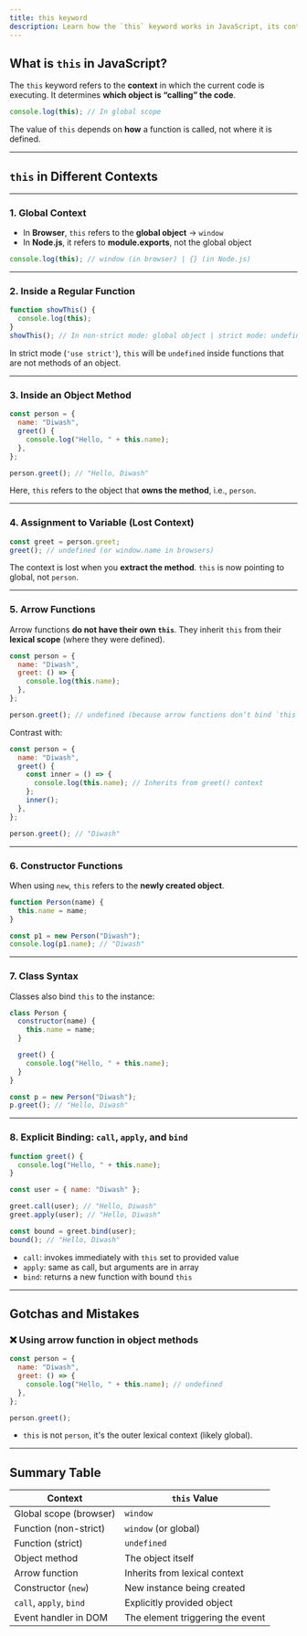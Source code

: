 ```yaml
---
title: this keyword
description: Learn how the `this` keyword works in JavaScript, its context, and common pitfalls.
---
```


## What is `this` in JavaScript?

The `this` keyword refers to the **context** in which the current code is executing. It determines **which object is “calling” the code**.

```js
console.log(this); // In global scope
```

The value of `this` depends on **how** a function is called, not where it is defined.

---

## `this` in Different Contexts

---

### 1. Global Context

- In **Browser**, `this` refers to the **global object** → `window`
- In **Node.js**, it refers to **module.exports**, not the global object

```js
console.log(this); // window (in browser) | {} (in Node.js)
```

---

### 2. Inside a Regular Function

```js
function showThis() {
  console.log(this);
}
showThis(); // In non-strict mode: global object | strict mode: undefined
```

In strict mode (`'use strict'`), `this` will be `undefined` inside functions that are not methods of an object.

---

### 3. Inside an Object Method

```js
const person = {
  name: "Diwash",
  greet() {
    console.log("Hello, " + this.name);
  },
};

person.greet(); // "Hello, Diwash"
```

Here, `this` refers to the object that **owns the method**, i.e., `person`.

---

### 4. Assignment to Variable (Lost Context)

```js
const greet = person.greet;
greet(); // undefined (or window.name in browsers)
```

The context is lost when you **extract the method**. `this` is now pointing to global, not `person`.

---

### 5. Arrow Functions

Arrow functions **do not have their own `this`**. They inherit `this` from their **lexical scope** (where they were defined).

```js
const person = {
  name: "Diwash",
  greet: () => {
    console.log(this.name);
  },
};

person.greet(); // undefined (because arrow functions don’t bind `this`)
```

Contrast with:

```js
const person = {
  name: "Diwash",
  greet() {
    const inner = () => {
      console.log(this.name); // Inherits from greet() context
    };
    inner();
  },
};

person.greet(); // "Diwash"
```

---

### 6. Constructor Functions

When using `new`, `this` refers to the **newly created object**.

```js
function Person(name) {
  this.name = name;
}

const p1 = new Person("Diwash");
console.log(p1.name); // "Diwash"
```

---

### 7. Class Syntax

Classes also bind `this` to the instance:

```js
class Person {
  constructor(name) {
    this.name = name;
  }

  greet() {
    console.log("Hello, " + this.name);
  }
}

const p = new Person("Diwash");
p.greet(); // "Hello, Diwash"
```

---

### 8. Explicit Binding: `call`, `apply`, and `bind`

```js
function greet() {
  console.log("Hello, " + this.name);
}

const user = { name: "Diwash" };

greet.call(user); // "Hello, Diwash"
greet.apply(user); // "Hello, Diwash"

const bound = greet.bind(user);
bound(); // "Hello, Diwash"
```

- `call`: invokes immediately with `this` set to provided value
- `apply`: same as call, but arguments are in array
- `bind`: returns a new function with bound `this`

---

## Gotchas and Mistakes

### ❌ Using arrow function in object methods

```js
const person = {
  name: "Diwash",
  greet: () => {
    console.log("Hello, " + this.name); // undefined
  },
};

person.greet();
```

- `this` is not `person`, it's the outer lexical context (likely global).

---

## Summary Table

| Context                 | `this` Value                     |
| ----------------------- | -------------------------------- |
| Global scope (browser)  | `window`                         |
| Function (non-strict)   | `window` (or global)             |
| Function (strict)       | `undefined`                      |
| Object method           | The object itself                |
| Arrow function          | Inherits from lexical context    |
| Constructor (`new`)     | New instance being created       |
| `call`, `apply`, `bind` | Explicitly provided object       |
| Event handler in DOM    | The element triggering the event |

